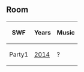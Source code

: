 

==Room==
<center>
{|class="wikitable" border="1"
!SWF!!Years!!Music
|-
|Party1||[[Media:RoomsParty1-March2014.swf|2014]]||?
|}
</center>

{{Places}}